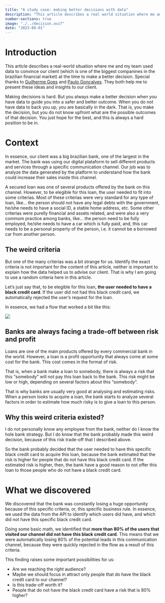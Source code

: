 ```yaml
---
title: "A study case: making better decisions with data"
description: "This article describes a real world situation where me and my team used data to convince a client to do a better decision."
number-sections: true
image: "./../decision.avif"
date: "2023-09-01"
---
```


# Introduction

This article describes a real-world situation where me and my team used data
to convince our client (which is one of the biggest companines in the brazilian
financial market) at the time to make a better decision. Special thanks to
[Guilherme Goes](https://www.linkedin.com/in/guilhermeggarcia/) and [Paulo Gonçalves](https://www.linkedin.com/in/paulo-gon-oli/). They both help me to present these ideas and insights to our client.

Making decisions is hard. But you always make a better decision when you have data
to guide you into a safer and better outcome. When you do not have data to back you up,
you are basically in the dark. That is, you make the decision, but you do not know
upfront what are the possible outcomes of that decision. You just hope for the best,
and this is always a hard position to be in.


# Context

In essence, our client was a big brazilian bank, one of the largest in the market.
The bank was using our digital plataform to sell different products and services through
a specific communication channel. Our job was to analyze the data generated by the
platform to understand how the bank could increase their sales inside this channel.

A secured loan was one of several products offered by the bank on this channel.
However, to be elegible for this loan, the user needed to fit into some criterias.
Most of these criterias were very standard for any type of loan, like... the person should not have any legal debts
with the government, he/she needs to have a social ID, a stable home address, etc.
Some other criterias were purelly financial and assets related,
and were also a very commom practice among banks, like...
the person need to be fully employed, he/she needs to have a car which is
fully paid, and, this car needs to be a personal property of the person, i.e. it cannot be 
a borrowed car from another person.


## The weird criteria

But one of the many criterias was a bit strange for us. Identify the exact criteria is not important
for the content of this article, neither is important to explain how the data helped us to
advise our client. That is why I am going to use a random criteria here in this article.

Let's just say that, to be elegible for this loan, **the user needed to have a black credit card**.
If the user did not had this black credit card, we automatically rejected the user's request for
the loan.

In essence, we had a flow that worked a bit like this:

![](./../flow.png)


## Banks are always facing a trade-off between risk and profit

Loans are one of the main products offered by every commercial bank in the world.
However, a loan is a profit opportunity that always come at some cost for the bank.
This cost comes in the format of risk.

That is, when a bank make a loan to somebody, there is always a risk that this "somebody"
will not pay this loan back to the bank. This risk might be low or high, depending on
several factors about this "somebody".

That is why banks are usually very good at analysing and estimating risks. When a person
looks to acquire a loan, the bank starts to analyze several factors
in order to estimate how much risky is to give a loan to this person.

## Why this weird criteria existed?

I do not personally know any employee from the bank, neither do I know the hole bank strategy.
But I do know that the bank probably made this weird decision, because of this risk trade-off
that I described above.

So the bank probably decided that the user needed to have this specific black credit card
to acquire this loan, because the bank estimated that the risk is higher for people that do
not have this black credit card. If the estimated risk is higher, then, the bank have a good reason to not offer this loan to
those people who do not have a black credit card.


# What we discovered

We discovered that the bank was constantly losing a huge opportunity because of this
specific criteria, or, this specific business rule. In essence, we used the data from
the API to identify which users did have, and which did not have this specific black
credit card.

Doing some basic math, we identified that **more than 80% of the users that visited our channel did not have this black credit card**. This means that we were automatically losing 80%
of the potential leads in this communication channel, because they were quickly rejected
in the flow as a result of this criteria.

This finding raises some important possibilities for us:

- Are we reaching the right audience?
- Maybe we should focus in attract only people that do have the black credit card to our channel? 
- Is this trade-off worth it?
- People that do not have the black credit card have a risk that is 80% higher?

